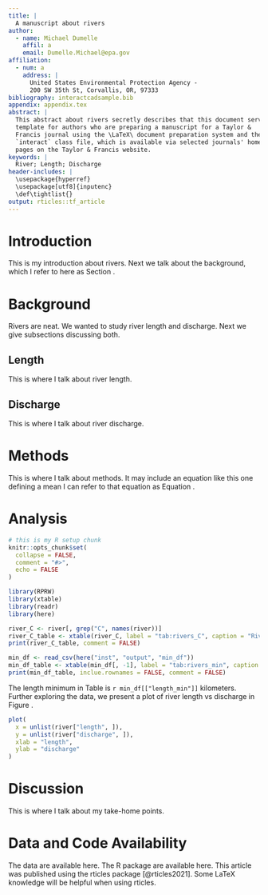 ```yaml
---
title: |
  A manuscript about rivers
author:
  - name: Michael Dumelle
    affil: a
    email: Dumelle.Michael@epa.gov
affiliation:
  - num: a
    address: |
      United States Environmental Protection Agency -
      200 SW 35th St, Corvallis, OR, 97333
bibliography: interactcadsample.bib
appendix: appendix.tex
abstract: |
  This abstract about rivers secretly describes that this document serves as a
  template for authors who are preparing a manuscript for a Taylor & 
  Francis journal using the \LaTeX\ document preparation system and the 
  `interact` class file, which is available via selected journals' home 
  pages on the Taylor & Francis website.
keywords: |
  River; Length; Discharge
header-includes: |
  \usepackage{hyperref}
  \usepackage[utf8]{inputenc}
  \def\tightlist{}
output: rticles::tf_article
---
```


# Introduction {#intro}

This is my introduction about rivers. Next we talk about the background, which I refer to here as Section \ref{background}. 

# Background {#background}

Rivers are neat. We wanted to study river length and discharge. Next we give subsections discussing both.

## Length {#subsec:length}

This is where I talk about river length.

## Discharge {#subsec:discharge}

This is where I talk about river discharge.

# Methods {#sec:methods}

This is where I talk about methods. It may include an equation like this one defining a mean
\begin{equation}\label{eq:mean}
  \bar{x} = \frac{1}{n}\sum_{i = 1}^n x_i
\end{equation}
I can refer to that equation as Equation \ref{eq:mean}.

# Analysis {#sec:analysis}

```r
# this is my R setup chunk
knitr::opts_chunk$set(
  collapse = FALSE,
  comment = "#>",
  echo = FALSE
)
```

```r
library(RPRW)
library(xtable)
library(readr)
library(here)
```



```r
river_C <- river[, grep("C", names(river))]
river_C_table <- xtable(river_C, label = "tab:rivers_C", caption = "Rivers whose names start with C")
print(river_C_table, comment = FALSE)

min_df <- read_csv(here("inst", "output", "min_df"))
min_df_table <- xtable(min_df[, -1], label = "tab:rivers_min", caption = "Length and discharge minimums for rives whose names start with C")
print(min_df_table, inclue.rownames = FALSE, comment = FALSE)
```

The length minimum in Table \ref{tab:rivers_min} is `r min_df[["length_min"]]` kilometers. Further exploring the data, we present a plot of river length vs discharge in Figure \ref{fig:rivers}. 
```r
plot(
  x = unlist(river["length", ]),
  y = unlist(river["discharge", ]),
  xlab = "length",
  ylab = "discharge"
)
```

# Discussion {#discussion}

This is where I talk about my take-home points.

# Data and Code Availability {-}

The data are available here. The R package are available here. This article was published using the rticles package [@rticles2021]. Some LaTeX knowledge will be helpful when using rticles.
